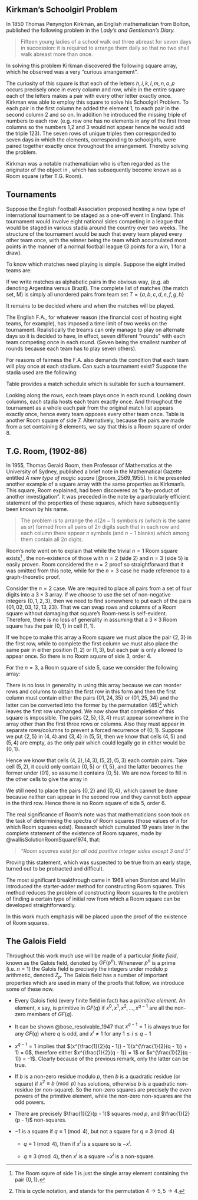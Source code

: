 ## Kirkman’s Schoolgirl Problem

In 1850 Thomas Penyngton Kirkman, an English mathematician from Bolton,
published the following problem in the *Lady’s and Gentleman’s Diary.*

> Fifteen young ladies of a school walk out three abreast for seven
> days in succession: it is required to arrange them daily so that no
> two shall walk abreast more than once.

In solving this problem Kirkman discovered the following square array,
which he observed was a very "curious arrangement".

\begin{equation}
  \label{eq:roomsquare}
  \begin{bmatrix}
       &    &    & hi & kl & mn & op \\
       & il & mo &    & np & hk &    \\
       & no & hl & mp &    &    & ik \\
    lp &    & in & ko & hm &    &    \\
    im &    & kp &    &    & lo & hn \\
    ho & km &    & ln &    & ip &    \\
    kn & hp &    &    & io &    & lm 
  \end{bmatrix}
\end{equation}

The curiosity of this square is that each of the letters
$h, i, k, l, m, n, o, p$
occurs precisely once in every column and row, while in the entire
square each of the letters makes a pair with every other letter exactly
once. Kirkman was able to employ this square to solve his Schoolgirl
Problem. To each pair in the first column he added the element 1, to
each pair in the second column 2 and so on. In addition he introduced
the missing triple of numbers to each row. (e.g. row one has no elements
in any of the first three columns so the numbers 1,2 and 3 would not
appear hence he would add the triple 123). The seven rows of unique
triples then corresponded to seven days in which the elements,
corresponding to schoolgirls, were paired together exactly once
throughout the arrangement. Thereby solving the problem.

\begin{table}[h!]
  \begin{center}
    \caption{Kirkman's Schoolgirl's Solution}
    \label{tab:kirkman-solution}
    \begin{tabular}{c|ccccc}
      Day 1 & 123 & hi4 & kl5 & mn6 & op7 \\
      Day 2 & 147 & il2 & mo3 & np5 & hk6 \\
      Day 3 & 156 & no2 & hl3 & mp4 & ik7 \\
      Day 4 & 267 & lo2 & in3 & ko4 & hm5 \\
      Day 5 & 245 & io2 & kp3 & lo6 & hn7 \\
      Day 6 & 357 & ho2 & km2 & ln4 & ip6 \\
      Day 7 & 346 & ko2 & hp2 & io5 & lm7
    \end{tabular}
  \end{center}
\end{table}

Kirkman was a notable mathematician who is often regarded as the
originator of the object in \eqref{eq:roomsquare},
which has subsequently become known as a Room square (after T.G. Room).

## Tournaments

Suppose the English Football Association proposed hosting a new type of
international tournament to be staged as a one-off event in England.
This tournament would involve eight national sides competing in a league
that would be staged in various stadia around the country over two
weeks. The structure of the tournament would be such that every team
played every other team once, with the winner being the team which
accumulated most points in the manner of a normal football league (3
points for a win, 1 for a draw).

To know which matches need playing is simple. Suppose the eight invited
teams are:

\begin{table}[h!]
  \begin{center}
    \caption{Teams}
    \label{tab:teams}
    \begin{tabular}{cc}
      Argentina & England \\
      Brazil    & France \\
      Columbia  & Germany \\
      Denmark   & Holland
    \end{tabular}
  \end{center}
\end{table}

If we write matches as alphabetic pairs in the obvious way, (e.g. ab
denoting Argentina versus Brazil). The complete list of matches (the
match set, M) is simply all unordered pairs from team set
$T = \{a, b, c, d, e, f, g, h\}$

\begin{equation*}
  \begin{split}
    M = \{
      ab, ac, ad, ae, af, ag, ah, bc, bd, be, bf, bg, bh, cd, \\
      ce, cf, cg, ch, de, df, dg, dh, ef, eg, eh, fg, fh, gh
    \}
  \end{split}
\end{equation*}

It remains to be decided where and when the matches will be played.

The English F.A., for whatever reason (the financial cost of hosting
eight teams, for example), has imposed a time limit of two weeks on the
tournament. Realistically the treams can only manage to play on
alternate days so it is decided to have, in effect, seven different
"rounds" with each team competing once in each round. (Seven being
the smallest number of rounds because each team has to play seven
others).

For reasons of fairness the F.A. also demands the condition that each
team will play once at each stadium.
Can such a tournament exist?
Suppose the stadia used are the following:

\begin{enumerate}
  \item{Wembley}
  \item{Highbury}
  \item{Villa Park}
  \item{Stadium of Light}
  \item{Stamford Bridge}
  \item{Old Trafford}
  \item{St. James' Park}
\end{enumerate}

Table
\ref{tab:fixtures}
provides a match schedule which is suitable for
such a tournament.

\begin{table}[h!]
  \begin{center}
    \caption{Fixtures}
    \label{tab:fixtures}
    \begin{tabular}{r|ccccccc}
                       & 1  &  2 &  3 &  4 &  5 &  6 &  7 \\ \hline
               Wembley &    &    &    & ab & cd & ef & gh \\
              Highbury &    & bd & eg &    & fh & ah &    \\
            Villa Park &    & fg & ad & eh &    &    & bc \\
      Stadium of Light & dh &    & bf & cg & ae &    &    \\
       Stamford Bridge & be &    & ch &    &    & bg & af \\
          Old Trafford & ag & ce &    & df &    & bh &    \\
       St. James' Park & cf & ah &    &    & bg &    & de
    \end{tabular}
  \end{center}
\end{table}

Looking along the rows, each team plays once in each round. Looking down
columns, each stadia hosts each team exactly once. And throughout the
tournament as a whole each pair from the original match list appears
exactly once, hence every team opposes every other team once. Table
\ref{tab:fixtures}
is another Room square of side 7. Alternatively, because the pairs are
made from a set containing 8 elements, we say that this is a Room square
of order 8.

## T.G. Room, (1902-86)

In 1955, Thomas Gerald Room, then Professor of Mathematics at the
University of Sydney, published a brief note in the Mathematical Gazette
entitled *A new type of magic square*
[@room_2569_1955].
In it he presented another
example of a square array with the same properties as Kirkman’s. This
square, Room explained, had been discovered as "a by-product of
another investigation". It was preceded in the note by a particularly
efficient statement of the properties of these squares, which have
subsequently been known by his name.

> The problem is to arrange the $n(2n-1)$ symbols $rs$ (which is the
> same as $sr$) formed from all pairs of $2n$ digits such that in each
> row and each column there appear $n$ symbols (and $n-1$ blanks) which
> among them contain all $2n$ digits.

Room’s note went on to explain that while the trivial $n = 1$ Room square
exists[^1] , the non-existence of those with $n = 2$ (side 2) and $n = 3$
(side 5) is easily proven. Room considered the $n = 2$ proof so
straightforward that it was omitted from this note, while for the $n = 3$
case he made reference to a graph-theoretic proof.

Consider the
$n = 2$
case.
We are required to place
all pairs from a set of
four digits into a
$3 \times 3$
array.
If we choose to use
the set of non-negative integers
$\{0, 1, 2, 3\}$,
then we need to
find somewhere to put
each of the pairs
$\{01, 02, 03, 12, 13, 23\}$.
That we can swap
rows and columns
of a Room square
without damaging that square’s Room-ness
is self-evident.
Therefore,
there is no loss of generality
in assuming that a
$3 \times 3$
Room square has the pair
$\{0, 1\}$
in cell
$(1, 1)$.

\begin{equation}
  \begin{bmatrix}
    01 &  - & - \\
    -   & - & - \\
    -   & - & - \\
  \end{bmatrix}
\end{equation}

If we hope to make this array a Room square we must place the pair
$\{2, 3\}$ in the first row, while to complete the first column we must
also place the same pair in either position $(1, 2)$ or $(1, 3)$, but each
pair is only allowed to appear once. So there is no Room square of side
3, order 4.

For the $n = 3$, a Room square of side 5, case we consider the following
array:

\begin{equation}
  \begin{bmatrix}
    01 & 23 & 45 & - & -  \\
    24 &  - &  - & - & -  \\
    35 &  - &  - & - & -  \\
     - &  - &  - & - & -  \\
     - &  - &  - & - & -  \\
  \end{bmatrix}
\end{equation}

There is no loss in generality in using this array because we can
reorder rows and columns to obtain the first row in this form and then
the first column must contain either the pairs $\{01, 24, 35\}$ or
$\{01, 25, 34\}$ and the latter can be converted into the former by the
permutation $(45)$[^2] which leaves the first row unchanged. We now show
that completion of this square is impossible. The pairs
$\{2,5\},\{3,4\}$ must appear somewhere in the array other than the
first three rows or columns. Also they must appear in separate
rows/columns to prevent a forced recurrence of $\{0, 1\}$. Suppose we put
$\{2, 5\}$ in $(4, 4)$ and $\{3, 4\}$ in $(5, 5)$, then we know that cells
$(4, 5)$ and $(5, 4)$ are empty, as the only pair which could legally go
in either would be $\{0, 1\}$.

Hence we know that cells $(4, 2), (4, 3), (5, 2), (5, 3)$ each contain pairs.
Take cell $(5, 2)$, it could only contain $\{0, 5\}$ or $\{1, 5\}$, and the
latter becomes the former under $(01)$, so assume it contains $\{0, 5\}$.
We are now forced to fill in the other cells to give the array in
\eqref{eq:fig8}

\begin{equation}
  \label{eq:fig8}
  \begin{bmatrix}
    01 & 23 & 45 &  - & -  \\
    24 &  - &  - &  - & -  \\
    35 &  - &  - &  - & -  \\
     - & 14 & 03 & 25 & -  \\
     - & 05 & 12 &  - & 34 \\
  \end{bmatrix}
\end{equation}

We still need to place the pairs $\{0, 2\}$ and $\{0, 4\}$, which cannot
be done because neither can appear in the second row and they cannot
both appear in the third row. Hence there is no Room square of side 5,
order 6.

The real significance of Room’s note was that mathematicians soon took
on the task of determining the spectra of Room squares (those values of
$n$ for which Room squares exist). Research which cumulated 19 years
later in the complete statement of the existence of Room squares, made
by
@wallisSolutionRoomSquare1974,
that:

> *"Room squares exist for all odd positive integer sides except 3
> and 5"*

Proving this statement, which was suspected to be true from an early
stage, turned out to be protracted and difficult.

The most significant breakthrough came in 1968 when Stanton and Mullin
introduced the starter-adder method for constructing Room squares. This
method reduces the problem of constructing Room squares to the problem
of finding a certain type of initial row from which a Room square can be
developed straightforwardly.

In this work much emphasis will be placed upon the proof of the
existence of Room squares.

## The Galois Field

Throughout this work much use will be made of a particular *finite
field*, known as the Galois field, denoted by $GF(p^n)$. Whenever $p^n$
is a prime (i.e. $n=1$) the Galois field is precisely the integers under
modulo p arithmetic, denoted $Z_p$. The Galois field has a number of
important properties which are used in many of the proofs that follow,
we introduce some of these now.

-   Every Galois field (every finite field in fact) has a *primitive
    element*. An element, $x$ say, is primitive in $GF(q)$ if
    $x^0,x^1,x^2,...,x^{q-1}$ are all the non-zero members of $GF(q)$.

\begin{example}
$x = 2$ is a primitive element in $GF(11)$ because,
$x^0 = 1$, $x^1 = 2$, $x^2 = 4$, $x^3 = 8$, $x^4 = 5$,
$x^5 = 10$, $x^6 = 9$, $x^7 = 7$, $x^8 = 3$, $x^9 = 6$
\end{example}

-   It can be shown @bose_resolvable_1947 that $x^{q-1}=1$ is always
    true for any $GF(q)$
    where $q$ is odd, and $x^i \neq 1$ for any $1 \leq i \leq q-1$

-   $x^{q-1}=1$ implies that
    $(x^{\frac{1}{2}(q - 1)} - 1)(x^{\frac{1}{2}(q - 1)} + 1) = 0$, therefore
    either $x^{\frac{1}{2}(q - 1)} = 1$ or $x^{\frac{1}{2}(q - 1)} = -1$.
    Clearly because of the previous remark, only the latter can be true.

-   If $b$ is a non-zero residue modulo $p$, then $b$ is a quadratic
    residue (or square) if $x^2 \equiv b \pmod p$ has
    solutions, otherwise $b$ is a quadratic non-residue (or non-square).
    So the non-zero squares are precisely the even powers of the
    primitive element, while the non-zero non-squares are the odd
    powers.

-   There are precisely $\frac{1}{2}(p - 1)$ squares mod $p$, and
    $\frac{1}{2}(p - 1)$ non-squares.

-   $-1$ is a square if $q \equiv 1 \pmod 4$, but not a square
    for $q \equiv 3 \pmod 4$

    -   $q \equiv 1 \pmod 4$, then if $x^i$ is a square so is
        $-x^i$.

    -   $q \equiv 3 \pmod 4$, then $x^i$ is a square $-x^i$ is
        a non-square.
        
[^1]: The Room squre of side 1 is just the single array element
    containing the pair $\{0, 1\}$.

[^2]: This is cycle notation, and stands for the permutation
    $4 \rightarrow 5, 5 \rightarrow 4$.
